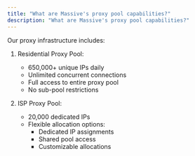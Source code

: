```yaml
---
title: "What are Massive's proxy pool capabilities?"
description: "What are Massive's proxy pool capabilities?"
---
```


Our proxy infrastructure includes:

1. Residential Proxy Pool:
   - 650,000+ unique IPs daily
   - Unlimited concurrent connections
   - Full access to entire proxy pool
   - No sub-pool restrictions

2. ISP Proxy Pool:
   - 20,000 dedicated IPs
   - Flexible allocation options:
     - Dedicated IP assignments
     - Shared pool access
     - Customizable allocations